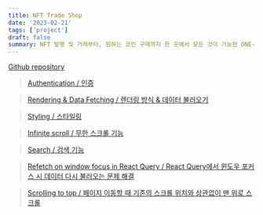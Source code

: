 ```yaml
---
title: NFT Trade Shop
date: '2023-02-21'
tags: ['project']
draft: false
summary: NFT 발행 및 거래부터, 원하는 코인 구매까지 한 곳에서 모든 것이 가능한 ONE-STOP 가상 NFT 거래소
---
```


[Github repository](https://github.com/codestates-seb/seb41_main_008)


> [Authentication / 인증](/blog/projects/NFT-Trade-Shop/authentication)

> [Rendering & Data Fetching / 렌더링 방식 & 데이터 불러오기](/blog/projects/NFT-Trade-Shop/rendering&data-fetching)

> [Styling / 스타일링](/blog/projects/NFT-Trade-Shop/styling)

> [Infinite scroll / 무한 스크롤 기능](/blog/projects/NFT-Trade-Shop/infinite-scrolling)

> [Search / 검색 기능](/blog/projects/NFT-Trade-Shop/search)

> [Refetch on window focus in React Query / React Query에서 윈도우 포커스 시 데이터 다시 불러오는 문제 해결](/blog/projects/NFT-Trade-Shop/refetch-on-window-focus)

> [Scrolling to top / 페이지 이동할 때 기존의 스크롤 위치와 상관없이 맨 위로 스크롤](/blog/projects/NFT-Trade-Shop/scrolling-to-top)